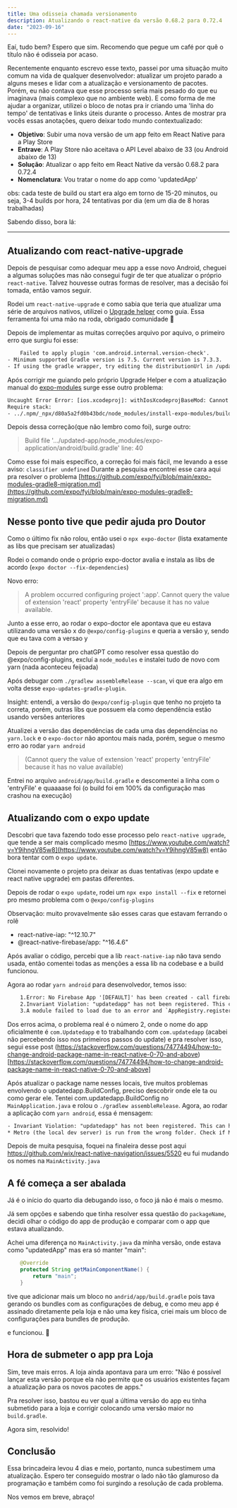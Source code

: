 ```yaml
---
title: Uma odisseia chamada versionamento
description: Atualizando o react-native da versão 0.68.2 para 0.72.4
date: "2023-09-16"
---
```


Eaí, tudo bem? Espero que sim. Recomendo que pegue um café por quê o título não é odisseia por acaso.

Recentemente enquanto escrevo esse texto, passei por uma situação muito comum na vida de qualquer desenvolvedor: atualizar um projeto parado a alguns meses e lidar com a atualização e versionamento de pacotes.
Porém, eu não contava que esse processo seria mais pesado do que eu imaginava (mais complexo que no ambiente web).
E como forma de me ajudar a organizar, utilizei o bloco de notas pra ir criando uma 'linha do tempo' de tentativas e links úteis durante o processo.
Antes de mostrar pra vocês essas anotações, quero deixar todo mundo contextualizado: <br/>

- <strong>Objetivo</strong>: Subir uma nova versão de um app feito em React Native para a Play Store
- <strong>Entrave</strong>: A Play Store não aceitava o API Level abaixo de 33 (ou Android abaixo de 13)
- <strong>Solução</strong>: Atualizar o app feito em React Native da versão 0.68.2 para 0.72.4
- <strong>Nomenclatura</strong>: Vou tratar o nome do app como 'updatedApp'

obs: cada teste de build ou start era algo em torno de 15-20 minutos, ou seja, 3-4 builds por hora, 24 tentativas por dia (em um dia de 8 horas trabalhadas)<br/>

Sabendo disso, bora lá:
<hr/>

## Atualizando com react-native-upgrade

Depois de pesquisar como adequar meu app a esse novo Android, cheguei a algumas soluções mas não consegui fugir de ter que atualizar o próprio `react-native`.
Talvez houvesse outras formas de resolver, mas a decisão foi tomada, então vamos seguir.

Rodei um `react-native-upgrade` e como sabia que teria que atualizar uma série de arquivos nativos, utilizei o [Upgrade helper](https://react-native-community.github.io/upgrade-helper/?from=0.68.2&to=0.72.4) como guia. 
Essa ferramenta foi uma mão na roda, obrigado comunidade 🙏<br/>

Depois de implementar as muitas correções arquivo por aquivo, o primeiro erro que surgiu foi esse: <br/>
```html
    Failed to apply plugin 'com.android.internal.version-check'.
- Minimum supported Gradle version is 7.5. Current version is 7.3.3.
- If using the gradle wrapper, try editing the distributionUrl in /updated-app/android/gradle/wrapper/gradle-wrapper.properties to gradle-7.5-all.zip
```

Após corrigir me guiando pelo próprio Upgrade Helper e com a atualização manual do [expo-modules](https://docs.expo.dev/bare/installing-expo-modules/)
surge esse outro problema: <br/>
```html
Uncaught Error Error: [ios.xcodeproj]: withIosXcodeprojBaseMod: Cannot find module './parse'
Require stack:
- ../.npm/_npx/d80a5a2fd0b43bdc/node_modules/install-expo-modules/build/index.js
```

Depois dessa correção(que não lembro como foi), surge outro:
>Build file '.../updated-app/node_modules/expo-application/android/build.gradle' line: 40

Como esse foi mais específico, a correção foi mais fácil, me levando a esse aviso: `classifier undefined`
Durante a pesquisa encontrei esse cara aqui pra resolver o problema [https://github.com/expo/fyi/blob/main/expo-modules-gradle8-migration.md](https://github.com/expo/fyi/blob/main/expo-modules-gradle8-migration.md)<br/>

## Nesse ponto tive que pedir ajuda pro Doutor
Como o último fix não rolou, então usei o `npx expo-doctor` (lista exatamente as libs que precisam ser atualizadas)<br/>

Rodei o comando onde o próprio expo-doctor avalia e instala as libs de acordo (`expo doctor --fix-dependencies`)<br/>

Novo erro:
> A problem occurred configuring project ':app'. Cannot query the value of extension 'react' property 'entryFile' because it has no value available.<br/>

Junto a esse erro, ao rodar o expo-doctor ele apontava que eu estava utilizando uma versão x do `@expo/config-plugins` e queria a versão y, sendo que eu tava com a versao y<br/>

Depois de perguntar pro chatGPT como resolver essa questão do @expo/config-plugins, excluí a `node_modules` e instalei tudo de novo com yarn (nada aconteceu feijoada)<br/>

Após debugar com `./gradlew assembleRelease --scan`, vi que era algo em volta desse `expo-updates-gradle-plugin`.<br/>

Insight: entendi, a versão do `@expo/config-plugin` que tenho no projeto ta correta, porém, outras libs que possuem ela como dependência estão usando versões anteriores<br/>

Atualizei a versão das dependências de cada uma das dependências no `yarn.lock` e o `expo-doctor` não apontou mais nada, porém, segue o mesmo erro ao rodar `yarn android`
> (Cannot query the value of extension 'react' property 'entryFile' because it has no value available)

Entrei no arquivo `android/app/build.gradle` e descomentei a linha com o 'entryFile' e quaaaase foi (o build foi em 100% da configuração mas crashou na execução)

## Atualizando com o expo update
Descobri que tava fazendo todo esse processo pelo `react-native upgrade`, que tende a ser mais complicado mesmo [https://www.youtube.com/watch?v=Y9ihngV85w8](https://www.youtube.com/watch?v=Y9ihngV85w8) então bora tentar com o `expo update`.<br/>

Clonei novamente o projeto pra deixar as duas tentativas (expo update e react native upgrade) em pastas diferentes.<br/>

Depois de rodar o `expo update`, rodei um `npx expo install --fix` e retornei pro mesmo problema com o `@expo/config-plugins`<br/>

Observação: muito provavelmente são esses caras que estavam ferrando o rolê<br/>
- react-native-iap: "^12.10.7"
- @react-native-firebase/app: "^16.4.6"

Após avaliar o código, percebi que a lib `react-native-iap` não tava sendo usada, então comentei todas as menções a essa lib na codebase e a build funcionou.<br/>

Agora ao rodar `yarn android` para desenvolvedor, temos isso:
```html
    1.Error: No Firebase App '[DEFAULT]' has been created - call firebase.initializeApp(), js engine: hermes
    2.Invariant Violation: "updatedapp" has not been registered. This can happen if: Metro (the local dev server) is run from the wrong folder. Check if Metro is running, stop it and restart it in the current project.
    3.A module failed to load due to an error and `AppRegistry.registerComponent` wasn't called., js engine: hermes
```

Dos erros acima, o problema real é o número 2, onde o nome do app oficialmente é `com.Updatedapp` e to trabalhando com `com.updatedapp` (acabei não percebendo isso nos primeiros passos do update)
e pra resolver isso, segui esse post (https://stackoverflow.com/questions/74774494/how-to-change-android-package-name-in-react-native-0-70-and-above)[https://stackoverflow.com/questions/74774494/how-to-change-android-package-name-in-react-native-0-70-and-above]<br/>

Após atualizar o package name nesses locais, tive muitos problemas envolvendo o updatedapp.BuildConfig, preciso descobrir onde ele ta ou como gerar ele. Tentei com.updatedapp.BuildConfig no `MainApplication.java` e rolou o `./gradlew assembleRelease`. Agora, ao rodar a aplicação com `yarn android`, essa é mensagem:<br/>

```html
- Invariant Violation: "updatedapp" has not been registered. This can happen if:
* Metro (the local dev server) is run from the wrong folder. Check if Metro is running, stop it and restart it in the current project.
```

Depois de muita pesquisa, foquei na finaleira desse post aqui <a href="https://github.com/wix/react-native-navigation/issues/5520">https://github.com/wix/react-native-navigation/issues/5520</a> eu fui mudando os nomes na `MainActivity.java`

## A fé começa a ser abalada
Já é o início do quarto dia debugando isso, o foco já não é mais o mesmo.<br/>

Já sem opções e sabendo que tinha resolver essa questão do `packageName`, decidi olhar o código do app de produção e comparar com o app que estava atualizando.<br/>

Achei uma diferença no `MainActivity.java` da minha versão, onde estava como "updatedApp" mas era só manter "main":
```java
    @Override
    protected String getMainComponentName() {
        return "main";
    }
```

tive que adicionar mais um bloco no `andrid/app/build.gradle` pois tava gerando os bundles com as configurações de debug, e como meu app é assinado diretamente pela loja e não uma key física, criei mais um bloco de configurações para bundles de produção.

e funcionou. 🙌

## Hora de submeter o app pra Loja

Sim, teve mais erros. A loja ainda apontava para um erro: "Não é possível lançar esta versão porque ela não permite que os usuários existentes façam a atualização para os novos pacotes de apps."

Pra resolver isso, bastou eu ver qual a última versão do app eu tinha submetido para a loja e corrigir colocando uma versão maior no `build.gradle`.

Agora sim, resolvido!

## Conclusão

Essa brincadeira levou 4 dias e meio, portanto, nunca subestimem uma atualização. Espero ter conseguido mostrar o lado não tão glamuroso da programação e também como foi surgindo a resolução de cada problema.


Nos vemos em breve,
abraço!